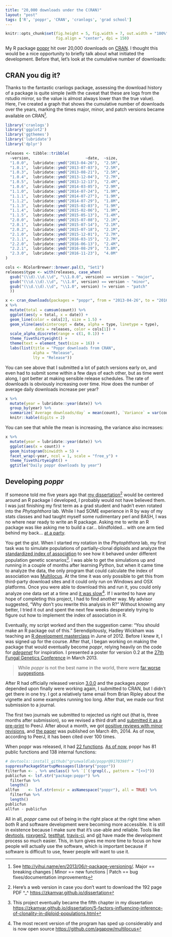 ```yaml
---
title: "20,000 downloads under the C(RAN)"
layout: "post"
tags: ['R', 'poppr', 'CRAN', 'cranlogs', 'grad school']
---
```


```r
knitr::opts_chunk$set(fig.height = 5, fig.width = 7, out.width = "100%", 
                      fig.align = "center", dpi = 150)
```

My R package [poppr](https://github.com/grunwaldlab/poppr#readme) hit over 
20,000 downloads on [CRAN](https://CRAN.R-project.org/package=poppr). I thought
this would be a nice opportunity to briefly talk about what initiated the 
development. Before that, let's look at the cumulative number of downloads:

## CRAN you dig it?

Thanks to the fantastic cranlogs package, assessing the download history of a
package is quite simple (with the caveat that these are logs from the rstudio
mirror, so the value is almost always lower than the true value). Here, I've
created a graph that shows the cumulative number of downloads over the years,
marking the times major, minor, and patch versions became available on CRAN[^0]. 

```r
library('cranlogs')
library('ggplot2')
library('ggthemes')
library('lubridate')
library('dplyr')

releases <- tibble::tribble(
  ~version,                        ~date,  ~size,
  "1.0.0",  lubridate::ymd("2013-04-26"),  "2.5M",
  "1.0.1",  lubridate::ymd("2013-07-03"),  "2.5M",
  "1.0.3",  lubridate::ymd("2013-08-21"),  "2.5M",
  "1.0.4",  lubridate::ymd("2013-12-04"),  "2.7M",
  "1.0.5",  lubridate::ymd("2013-12-13"),  "2.4M",
  "1.0.6",  lubridate::ymd("2014-03-05"),  "2.9M",
  "1.1.0",  lubridate::ymd("2014-07-24"),  "1.9M",
  "1.1.1",  lubridate::ymd("2014-07-27"),  "1.9M",
  "1.1.2",  lubridate::ymd("2014-07-29"),  "1.8M",
  "1.1.3",  lubridate::ymd("2015-02-03"),  "1.9M",
  "1.1.4",  lubridate::ymd("2015-02-06"),  "1.9M",
  "1.1.5",  lubridate::ymd("2015-05-13"),  "1.4M",
  "2.0.0",  lubridate::ymd("2015-07-08"),  "2.1M",
  "2.0.1",  lubridate::ymd("2015-07-14"),  "2.1M",
  "2.0.2",  lubridate::ymd("2015-07-18"),  "2.1M",
  "2.1.0",  lubridate::ymd("2015-12-01"),  "2.7M",
  "2.1.1",  lubridate::ymd("2016-03-15"),  "2.7M",
  "2.2.0",  lubridate::ymd("2016-06-13"),  "2.4M",
  "2.2.1",  lubridate::ymd("2016-08-29"),  "3.8M",
  "2.3.0",  lubridate::ymd("2016-11-23"),  "4.0M"
)

cols <- RColorBrewer::brewer.pal(3, "Set1")
releases$type <- with(releases, case_when(
  gsub("(\\d).\\d.\\d", "\\1.0.0", version) == version ~ "major",
  gsub("(\\d.\\d).\\d", "\\1.0", version) == version ~ "minor",
  gsub("(\\d.\\d).\\d", "\\1.0", version) != version ~ "patch"
  ))

x <- cran_downloads(packages = "poppr", from = "2013-04-26", to = "2016-12-28")
x %>% 
  mutate(total = cumsum(count)) %>%
  ggplot(aes(y = total, x = date)) + 
  geom_line(color = cols[2], size = 1.5) + 
  geom_vline(aes(xintercept = date, alpha = type, linetype = type), 
             data = releases, color = cols[1]) +
  scale_alpha_discrete(range = c(1, 0.1)) +
  theme_fivethirtyeight() +
  theme(text = element_text(size = 16)) +
  labs(list(title = "Poppr downloads from CRAN",
            alpha = "Release",
            lty = "Release"))
```

You can see above that I submitted a lot of patch versions early on, and even
had to submit some within a few days of each other, but as time went along, I
got better at making sensible release schedules. The rate of downloads is 
obviously increasing over time. How does the number of average daily downloads
increase per year?

```r
x %>% 
  mutate(year = lubridate::year(date)) %>% 
  group_by(year) %>%
  summarize(`Average downloads/day` = mean(count), `Variance` = var(count)) %>%
  knitr::kable(digits = 2)
```


You can see that while the mean is increasing, the variance also increases:

```r
x %>% 
  mutate(year = lubridate::year(date)) %>% 
  ggplot(aes(x = count)) +
  geom_histogram(binwidth = 5) +
  facet_wrap(~year, ncol = 1, scale = "free_y") +
  theme_fivethirtyeight() +
  ggtitle("Daily poppr downloads by year")
```

## Developing *poppr*

If someone told me five years ago that [my dissertation][0][^1]
would be centered around an R package I developed, I probably would not have 
believed them. I was just finishing my first term as a grad student and hadn't
even rotated into the *Phytophthora* lab. While I had SOME experience in R by
way of my stats classes and had taught myself some rudimentary perl and BASH, I
was no where near ready to write an R package. Asking me to write an R package
was like asking me to build a car... blindfolded... with one arm tied behind my
back... [at a party][1].

You get the gist. When I started my rotation in the *Phytophthora* lab, my first
task was to simulate populations of partially-clonal diploids and analyze the
[standardized index of association][2] to see how it behaved under different
population genetic scenarios[^2]. I was able to get the simulations up and
running in a couple of months after learning Python, but when it came time to
analyze the data, the only program that could calculate the index of association
was [Multilocus](http://www.agapow.net/software/multilocus/). At the time it was
only possible to get this from third-party download sites and it could only run
on Windows and OSX platforms. Once you were able to download this and run it,
you could only analyze one data set at a time and [it was slow][4][^3]. If I
wanted to have any hope of completing this project, I had to find another way.
My advisor suggested, "Why don't you rewrite this analysis in R?" Without
knowing any better, I tried it out and spent the next few weeks desperately
trying to figure out how to implement the index of association in R.

Eventually, my script worked and then the suggestion came: "You should make an R
package out of this." Serendipitously, Hadley Wickham was teaching an [R
development masterclass][5] in June of 2012. Before I knew it, I was signed up
for the course. After that, I began working on making the package that would
eventually become *poppr*, relying heavily on the code for [*adegenet*][5.1]
for inspiration. I presented a poster for version 0.2 at the [27th Fungal
Genetics Conference][6] in March 2013.

> While *poppr* is not the best name in the world, there were [far worse
> suggestions](https://github.com/zkamvar/PiG_Multitool#whats-in-a-name).

After R had officially released version [3.0.0][6.1] and the packages *poppr*
depended upon finally were working again, I submitted to CRAN, but I didn't get
there in one try. I got a relatively tame email from Brian Ripley about the 
vignette and some examples running too long. After that, we made our first
submission to a journal.

The first two journals we submitted to rejected us right out (that is, three 
months after submission), so we revised a third draft and [submitted it as a 
pre-print][7] to PeerJ. After about a month, we got [positive reviews with minor
revisions][8], and [the paper][9] was published on March 4th, 2014. As of now,
according to PeerJ, it has been cited over 100 times.

When poppr was released, it had [22 functions][10]. [As of now][nowpop], poppr
has 81 public functions and 138 internal functions:

```r
# devtools::install_github("grunwaldlab/poppr@9170398f")
suppressPackageStartupMessages(library("poppr"))
filterfun <- . %>% unclass() %>% `[`(!grepl(., pattern = "[<>]"))
publicfun <- lsf.str("package:poppr") %>% 
  filterfun %>% 
  length()
allfun    <- lsf.str(envir = asNamespace("poppr"), all = TRUE) %>% 
  filterfun %>% 
  length()
publicfun
allfun - publicfun
```

All in all, *poppr* came out of being in the right place at the right time when
both R and software development were becoming more accessible. It is still in
existence because I make sure that it's use-able and reliable. Tools like 
[devtools][dt], [roxygen2][rg], [testthat][tt],  [travis-ci][tv], and [git][git]
have made the development process so much easier. This, in turn gives me more
time to focus on how people will actually use the software, which is important
because if software is difficult to use, fewer people will want to use it.

[0]: http://hdl.handle.net/1957/60042
[1]: https://youtu.be/l7iVsdRbhnc
[2]: http://grunwaldlab.github.io/Population_Genetics_in_R/Linkage_disequilibrium.html
[3]: http://simupop.sourceforge.net/
[4]: https://peerj.com/articles/281/#table-6
[5]: http://courses.had.co.nz/12-devtools/
[5.1]: https://github.com/thibautjombart/adegenet
[6]: http://www.fgsc.net/27thFGC/index.htm
[6.1]: https://www.r-statistics.com/2013/04/r-3-0-0-is-released-whats-new-and-how-to-upgrade/
[7]: https://peerj.com/preprints/161/
[8]: https://peerj.com/articles/281/reviews/
[9]: https://peerj.com/articles/281/
[10]: https://peerj.com/articles/281/#table-1
[dt]: https://CRAN.R-project.org/package=devtools
[rg]: https://CRAN.R-project.org/package=roxygen2
[tt]: https://CRAN.R-project.org/package=testthat
[tv]: https://travis-ci.org
[git]: https://git-scm.com/ 
[nowpop]: https://github.com/grunwaldlab/poppr/commit/9170398f6552f27ab69b294172c97c8ee7a97ce0

[^0]: See <http://yihui.name/en/2013/06/r-package-versioning/>. Major == breaking changes \| Minor == new functions \| Patch == bug fixes/documentation improvements
[^1]: Here's a web version in case you don't want to download the 192 page PDF ^_^ <https://zkamvar.github.io/dissertation>
[^2]: This project eventually became the fifth chapter in my dissertation <https://zkamvar.github.io/dissertation/5-factors-influencing-inference-of-clonality-in-diploid-populations.html>
[^3]: The most recent version of the program has sped up considerably and is now open source <https://github.com/agapow/multilocus>

